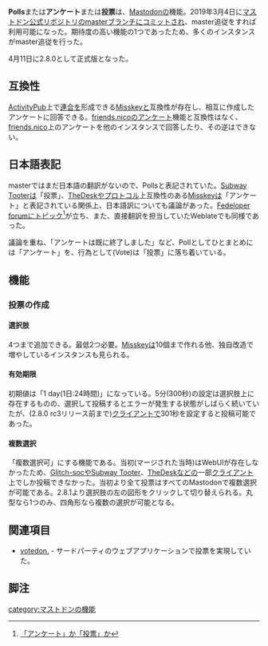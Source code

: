 {{infobox feature
| Name      = Polls
| Version   = 2.8.0
| Endpoint  = GET /api/v1/polls/ など
| Available = 全てのインスタンス
| Link      = [https://github.com/tootsuite/mastodon/commit/230a012f0090c496fc5cdb011bcc8ed732fd0f5c 実装されたコミット]
}}'''Polls'''または'''アンケート'''または'''投票'''は、[[Mastodon]]の機能。2019年3月4日に[[マストドン公式リポジトリ]]のmasterブランチにコミットされ、master追従をすれば利用可能になった。期待度の高い機能の1つであったため、多くのインスタンスがmaster追従を行った。

4月11日に2.8.0として正式版となった。

== 互換性 ==
[[ActivityPub]]上で[[連合]]を形成できる[[Misskey]]と互換性が存在し、相互に作成したアンケートに回答できる。[[friends.nico]]のアンケート機能と互換性はなく、[[friends.nico]]上のアンケートを他のインスタンスで回答したり、その逆はできない。
== 日本語表記 ==
masterではまだ日本語の翻訳がないので、Pollsと表記されていた。[[Subway Tooter]]は「投票」、[[TheDesk]]やプロトコル上互換性のある[[Misskey]]は「アンケート」と表記されている関係上、日本語訳についても議論があった。[[Fedeloper forum]]にトピック<ref>[https://forum.fedeloper.jp/t/topic/48/11 「アンケート」か「投票」か]</ref>が立ち、また、直接翻訳を担当していたWeblateでも同様であった。

議論を重ね、「アンケートは既に終了しました」など、Pollとしてひとまとめには「アンケート」を、行為として(Vote)は「投票」に落ち着いている。

== 機能 ==
=== 投票の作成 ===
==== 選択肢 ====
4つまで追加できる。最低2つ必要。[[Misskey]]は10個まで作れる他、独自改造で増やしているインスタンスも見られる。

==== 有効期限 ====
初期値は「1 day(1日:24時間)」になっている。5分(300秒)の設定は選択肢上に存在するものの、選択して投稿するとエラーが発生する状態がしばらく続いていたが、(2.8.0 rc3リリース前まで)[[クライアント]]で301秒を設定すると投稿可能であった。

==== 複数選択 ====
「複数選択可」にする機能である。当初(マージされた当時)はWebUIが存在しなかったため、[[Glitch-soc]]や[[Subway Tooter]]、[[TheDesk]]などの一部[[クライアント]]上でしか投稿できなかった。当初より全て投票はすべてのMastodonで複数選択が可能である。2.8.1より選択肢の左の図形をクリックして切り替えられる。丸型なら1つのみ、四角形なら複数の選択が可能となる。

==関連項目==
* [[Votedon|votedon.]] - サードパーティのウェブアプリケーションで投票を実現していた。

==脚注==
<references />

{{DEFAULTSORT:polls}}
[[category:マストドンの機能]]